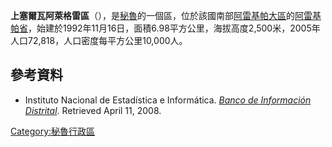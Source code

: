 '''上塞爾瓦阿萊格雷區'''（{{lang-es|Distrito de Alto Selva Alegre}}），是[[秘魯|秘魯]]的一個區，位於該國南部[[阿雷基帕大區|阿雷基帕大區]]的[[阿雷基帕省|阿雷基帕省]]，始建於1992年11月16日，面積6.98平方公里，海拔高度2,500米，2005年人口72,818，人口密度每平方公里10,000人。

{{Coord|16|22|44|S|71|31|14|W|display=title}}

==參考資料==
*{{es icon}} Instituto Nacional de Estadística e Informática. ''[https://web.archive.org/web/20080423164200/http://desa.inei.gob.pe/mapas/bid/ Banco de Información Distrital]''. Retrieved April 11, 2008.

{{Peru-geo-stub}}
[[Category:秘魯行政區|Category:秘魯行政區]]